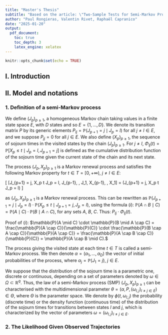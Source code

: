 ```yaml
---
title: "Master's Thesis"
subtitle: "Based on the article: \"Two-Sample Tests for Semi-Markov Processes with Parametric Sojourn Time Distributions: An Application in Sensory Analysis\", C. Frascola et. al, 2022."
author: "Paul Rongieras, Valentin Rivet, Raphaël Capranico"
date: "2025-01-20"
output:
  pdf_document:
    toc: true
    toc_depth: 3
    latex_engine: xelatex
---
```


```r
knitr::opts_chunk$set(echo = TRUE)
```

\newpage

## I. Introduction

## II. Model and notations

### 1. Definition of a semi-Markov process

We define $(J_p)_{p \geq 1}$, a homogeneous Markov chain taking values in a finite state space $E$, with $D$ states and so $E = \{1, \ldots, D\}$. We denote its transition matrix $P$ by its generic elements $P_{lj} = \mathbb{P}(J_{p+1} = j \mid J_p = l)$ for all $j \neq l \in E$, and we suppose $P_{jj} = 0$ for all $j \in E$. We also define $(X_p)_{p \geq 1}$, the sequence of sojourn times in the visited states by the chain $(J_p)_{p \geq 1}$. For $j \neq l$, $\Phi_{lj}(t) = \mathbb{P}[X_p \leq t \mid J_p = l, J_{p+1} = j]$ is defined as the cumulative distribution function of the sojourn time given the current state of the chain and its next state.

The process $(J_p, X_p)_{p \geq 1}$ is a Markov renewal process and satisfies the following Markov property for $t \in T = [0, +\infty)$, $j \neq l \in E$: 

\[ \mathbb{P}[J_{p+1} = j, X_p \leq t \mid J_p = l, J_{p-1}, \ldots, J_1, X_{p-1}, \ldots, X_1] = \mathbb{P}(J_{p+1} = j, X_p \leq t \mid J_p = l) \]

as $(J_p, X_p)_{p \geq 1}$ is a Markov renewal process. This can be rewritten as $\mathbb{P}(J_{p+1} = j \mid J_p = l) \cdot \mathbb{P}(X_p \leq t \mid J_{p+1} = j, J_p = l)$, using the formula $(i)$: 
$\mathbb{P}(A \cap B \mid C) = \mathbb{P}(A \mid C) \cdot \mathbb{P}(B \mid A \cap C)$, for any sets $A$, $B$, $C$. Thus: $P_{lj} \cdot \Phi_{lj}(t)$.

Proof of $(i)$: $\mathbb{P}(A \mid C) \cdot \mathbb{P}(B \mid A \cap C) = \frac{\mathbb{P}(A \cap C)}{\mathbb{P}(C)} \cdot \frac{\mathbb{P}(B \cap A \cap C)}{\mathbb{P}(A \cap C)} = \frac{\mathbb{P}(A \cap B \cap C)}{\mathbb{P}(C)} = \mathbb{P}(A \cap B \mid C).$

The process giving the visited state at each time $t \in T$ is called a semi-Markov process. We then denote $\alpha = (\alpha_1, \ldots, \alpha_D)$ the vector of initial probabilities of the process, where $\alpha_j = \mathbb{P}(J_1 = j)$, $j \in E$.

We suppose that the distribution of the sojourn time is a parametric one, discrete or continuous, depending on a set of parameters denoted by $\omega \in \Omega \subset \mathbb{R}^q$. Thus, the law of a semi-Markov process (SMP) $(J_p, X_p)_{p \geq 1}$ can be characterised with the multidimensional parameter $\theta = (\alpha, P, (\omega_{l,j})_{l \neq j \in E}) \in \Theta$, where $\Theta$ is the parameter space. We denote by $\phi(t, \omega_{l,j})$ the probability (discrete time) or the density function (continuous time) of the distribution of the sojourn times for transitions between states $l$ and $j$, which is characterized by the vector of parameters $\omega = (\omega_{l,j})_{l \neq j \in E}$.

### 2. The Likelihood Given Observed Trajectories
